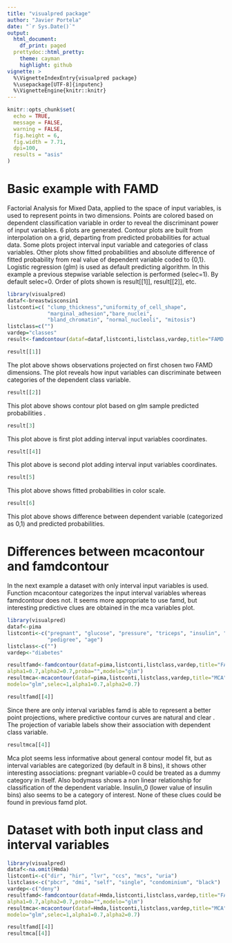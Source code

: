 ---
title: "visualpred package"
author: "Javier Portela"
date: "`r Sys.Date()`"
output:
  html_document:
    df_print: paged
  prettydoc::html_pretty:
    theme: cayman
    highlight: github
vignette: >
  %\VignetteIndexEntry{visualpred package}
  %\usepackage[UTF-8]{inputenc}    
  %\VignetteEngine{knitr::knitr}
---
```{r message=FALSE, echo=FALSE, warning=FALSE}
knitr::opts_chunk$set(
  echo = TRUE,
  message = FALSE,
  warning = FALSE,
  fig.height = 6,
  fig.width = 7.71,
  dpi=100,
  results = "asis"
)
```
# Basic example with FAMD

Factorial Analysis for Mixed Data, applied to the space of input variables, is used to represent points in two dimensions. Points are colored based on dependent classification variable in order to reveal the discriminant power of input variables. 6 plots are generated. Contour plots are built from interpolation on a grid, departing from predicted probabilities for actual data. Some plots project interval input variable and categories of class variables. Other plots show fitted probabilities and absolute difference of fitted probability from real value of dependent variable coded to {0,1}. Logistic regression (glm) is used as default predicting algorithm. In this example a previous stepwise 
variable selection is performed (selec=1). By default selec=0. Order of plots shown is result[[1]], result[[2]], etc.
```{r}
library(visualpred)
dataf<-breastwisconsin1
listconti=c( "clump_thickness","uniformity_of_cell_shape",
             "marginal_adhesion","bare_nuclei",
             "bland_chromatin", "normal_nucleoli", "mitosis")
listclass=c("")
vardep="classes"
result<-famdcontour(dataf=dataf,listconti,listclass,vardep,title="FAMD Plots",selec=1)

```

```{r,echo=F}
result[[1]]
```

The plot above shows observations projected on first chosen two FAMD dimensions. The plot reveals how input variables can discriminate between categories of the dependent class variable.

```{r,echo=F}
result[[2]]
```

This plot above shows contour plot based on glm sample predicted probabilities .

```{r,echo=F}
result[3]
```


This plot above is first plot adding interval input variables coordinates.

```{r,echo=F}
result[[4]]
```


This plot above is second plot adding interval input variables coordinates.

```{r,echo=F}
result[5]
```

This plot above shows fitted probabilities in color scale.

```{r,echo=F}
result[6]
```

This plot above shows difference between dependent variable (categorized as 0,1) and predicted probabilities.

# Differences between mcacontour and famdcontour

In the next example a dataset with only interval input variables is used. Function mcacontour categorizes the input interval variables whereas famdcontour does not. It seems more appropriate to use famd, but interesting predictive clues are obtained in the mca variables plot.  

```{r}
library(visualpred)
dataf<-pima
listconti<-c("pregnant", "glucose", "pressure", "triceps", "insulin", "bodymass", 
             "pedigree", "age")
listclass<-c("")
vardep<-"diabetes"

resultfamd<-famdcontour(dataf=pima,listconti,listclass,vardep,title="FAMD",selec=1,
alpha1=0.7,alpha2=0.7,proba="",modelo="glm")
resultmca<-mcacontour(dataf=pima,listconti,listclass,vardep,title="MCA",proba="",
modelo="glm",selec=1,alpha1=0.7,alpha2=0.7)

```

```{r,echo=F}
resultfamd[[4]]
```

Since there are only interval variables famd is able to represent a better point projections, where predictive contour curves are natural and clear . The projection of variable labels show their association with dependent class variable.


```{r,echo=F}
resultmca[[4]]
```

Mca plot seems less informative about general contour model fit, but as interval variables are categorized (by default in 8 bins), it shows other interesting associations: pregnant variable=0 could be treated as a dummy category in itself. Also bodymass shows a non linear relationship for classification of the dependent variable. Insulin_0 (lower value of insulin bins) also seems to be a category of interest. None of these clues could be found in previous famd plot.


# Dataset with both input class and interval variables

```{r}
library(visualpred)
dataf<-na.omit(Hmda)
listconti<-c("dir", "hir", "lvr", "ccs", "mcs", "uria")
listclass<-c("pbcr", "dmi", "self", "single", "condominium", "black")
vardep<-c("deny")
resultfamd<-famdcontour(dataf=Hmda,listconti,listclass,vardep,title="FAMD",selec=1,
alpha1=0.7,alpha2=0.7,proba="",modelo="glm")
resultmca<-mcacontour(dataf=Hmda,listconti,listclass,vardep,title="MCA",proba="",
modelo="glm",selec=1,alpha1=0.7,alpha2=0.7)
```

```{r,echo=F}
resultfamd[[4]]
resultmca[[4]]
```


